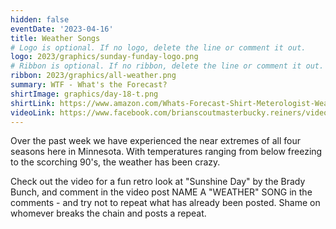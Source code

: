 ```yaml
---
hidden: false
eventDate: '2023-04-16'
title: Weather Songs
# Logo is optional. If no logo, delete the line or comment it out.
logo: 2023/graphics/sunday-funday-logo.png
# Ribbon is optional. If no ribbon, delete the line or comment it out.
ribbon: 2023/graphics/all-weather.png
summary: WTF - What's the Forecast?
shirtImage: graphics/day-18-t.png
shirtLink: https://www.amazon.com/Whats-Forecast-Shirt-Meterologist-Weather/dp/B07PDN5PVS?customId=B07536XX75&customizationToken=MC_Assembly_1%23B07536XX75&th=1
videoLink: https://www.facebook.com/brianscoutmasterbucky.reiners/videos/896172038353677
---
```


Over the past week we have experienced the near extremes of all four seasons here in Minnesota. With temperatures ranging from below freezing to the scorching 90's, the weather has been crazy.

Check out the video for a fun retro look at "Sunshine Day" by the Brady Bunch, and comment in the video post NAME A "WEATHER" SONG in the comments - and try not to repeat what has already been posted. Shame on whomever breaks the chain and posts a repeat.
